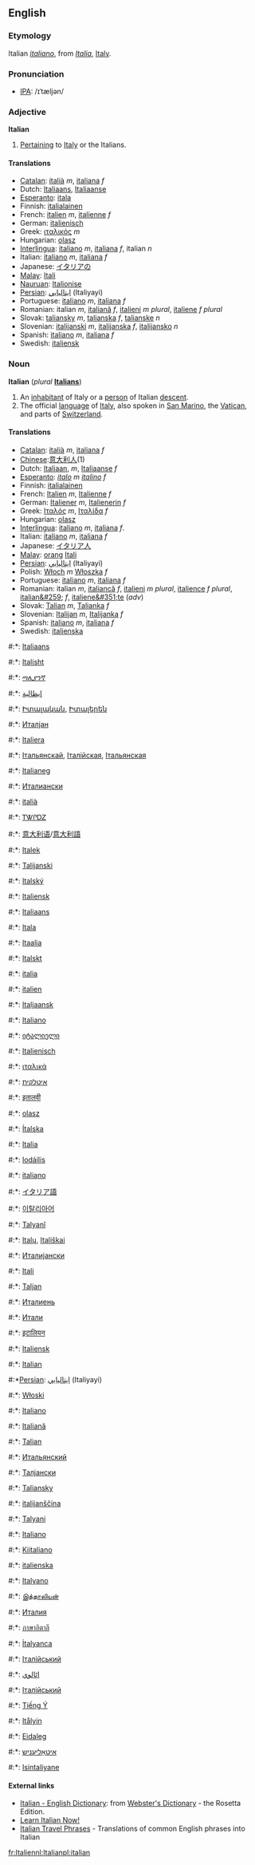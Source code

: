 ==English==
===Etymology=== 
Italian ''[[italiano]]'', from ''[[Italia]]'', [[Italy]].

===Pronunciation===
*[[IPA]]: /ɪˈtæljən/

===Adjective===
'''Italian'''

#[[Pertain]]ing to [[Italy]] or the Italians.

====Translations====
*[[Catalan]]: [[italià]] ''m'', [[italiana]] ''f''
*Dutch: [[Italiaans]], [[Italiaanse]]
*[[Esperanto]]: [[itala]]
*Finnish: [[italialainen]]
*French: [[italien]] ''m'', [[italienne]] ''f''
*German: [[italienisch]]
*Greek: [[ιταλικός]] ''m''
*Hungarian: [[olasz]]
*[[Interlingua]]: [[italiano]]  ''m'', [[italiana]]  ''f'', italian ''n''
*Italian: [[italiano]] ''m'',  [[italiana]]  ''f''
*Japanese: [[イタリア]]の
*[[Malay]]: [[Itali]]
*[[Nauruan]]: [[Italionise]]
*[[Persian]]: [[ايتاليايي]] (Italiyayi)
*Portuguese: [[italiano]] ''m'', [[italiana]] ''f''
*Romanian: italian ''m'', [[italiană]] ''f'', [[italieni]] ''m plural'', [[italiene]] ''f plural''
*Slovak: [[taliansky]] ''m'', [[talianska]] ''f'', [[talianske]] ''n''
*Slovenian: [[italijanski]] ''m'', [[italijanska]] ''f'', [[italijansko]] ''n''
*Spanish: [[italiano]] ''m'', [[italiana]]  ''f''
*Swedish: [[italiensk]]

===Noun===
'''Italian''' (''plural'' '''[[Italians]]''')

#An [[inhabitant]] of Italy or a [[person]] of Italian [[descent]].
#The official [[language]] of [[Italy]], also spoken in [[San Marino]], the [[Vatican]], and parts of [[Switzerland]].

====Translations====
*[[Catalan]]: [[italià]] ''m'', [[italiana]] ''f''
*[[Chinese]]:[[意大利人]](1)
*Dutch: [[Italiaan]], ''m'', [[Italiaanse]] ''f''
*[[Esperanto]]: ''[[italo]]'' ''m'' ''[[italino]]'' ''f''
*Finnish: [[italialainen]]
*French: [[Italien]] ''m'', [[Italienne]] ''f''
*German: [[Italiener]] ''m'', [[Italienerin]] ''f''
*Greek: [[Ιταλός]] ''m'', [[Ιταλίδα]] ''f''
*Hungarian: [[olasz]]
*[[Interlingua]]: [[italiano]]  ''m'', [[italiana]]  ''f''.
*Italian: [[italiano]] ''m'', [[italiana]] ''f''
*Japanese: [[イタリア人]]
*[[Malay]]: [[orang]] [[Itali]] 
*[[Persian]]: [[ايتاليايي]] (Italiyayi)
*Polish: [[Włoch]] ''m''  [[Włoszka]] ''f''
*Portuguese: [[italiano]] ''m'', [[italiana]] ''f''
*Romanian: italian ''m'', [[italiancă]] ''f'', [[italieni]] ''m plural'', [[italience]] ''f plural'', [[italian&#259;]] ''f'', [[italiene&#351;te]] (''adv'')<!--remove the adverb from here-->
*Slovak: [[Talian#Slovak|Talian]] ''m'', [[Talianka#Slovak|Talianka]] ''f''
*Slovenian: [[Italijan]] ''m'', [[Italijanka]] ''f''
*Spanish: [[italiano]]  ''m'', [[italiana]]  ''f''
*Swedish: [[italienska]]
#:*{{af}}: [[Italiaans]]
#:*{{sq}}: [[Italisht]]
#:*{{am}}: [[ጣሊያንኛ]]
#:*{{ar}}: [[إيطالية]]
#:*{{ar}}: [[Իտալական]], [[Իտալերեն]]
#:*{{az}}: [[Италјан]]
#:*{{eu}}: [[Italiera]]
#:*{{be}}: [[Італьянскай]], [[Італійская]], [[Італьянская]]
#:*{{br}}: [[Italianeg]]
#:*{{bg}}: [[Италиански]]
#:*{{ca}}: [[italià]] {{m}}
#:*{{chr}}: [[ᎢᏔᎵᎠᏃ]]
#:*{{zh}}: [[意大利语]]/[[意大利語]]
#:*{{kw}}: [[Italek]]
#:*{{hr}}: [[Talijanski]]
#:*{{cs}}: [[Italský]]
#:*{{da}}: [[Italiensk]]
#:*{{nl}}: [[Italiaans]]
#:*{{eo}}: [[Itala]]
#:*{{et}}: [[Itaalia]]
#:*{{fo}}: [[Italskt]]
#:*{{fi}}: [[italia]]
#:*{{fr}}: [[italien]] {{m}}
#:*{{fy}}: [[Italjaansk]]
#:*{{gl}}: [[Italiano]]
#:*{{ka}}: [[იტალიელი]]
#:*{{de}}: [[Italienisch]] {{n}}
#:*{{el}}: [[ιταλικά]]
#:*{{he}}: [[איטלקית]]
#:*{{hi}}: [[इतालवी]]
#:*{{hu}}: [[olasz]]
#:*{{is}}: [[Ítalska]]
#:*{{id}}: [[Italia]]
#:*{{ga}}: [[Iodáilis]]
#:*{{it}}: [[italiano]] {{m}}
#:*{{ja}}: [[イタリア語]]
#:*{{ko}}: [[이탈리아어]]
#:*{{ku}}: [[Talyanî]]
#:*{{lv}}: [[Italų]], [[Itališkai]]
#:*{{mk}}: [[Италијански]]
#:*{{ms}}: [[Itali]]
#:*{{mt}}: [[Taljan]]
#:*{{mdf}}: [[Италиень]]
#:*{{mn}}: [[Итали]]
#:*{{ne}}: [[इटालियन]]
#:*{{no}}: [[Italiensk]]
#:*{{oc}}: [[Italian]]
#:*[[Persian]]: [[ايتاليايي]] (Italiyayi)
#:*{{pl}}: [[Włoski]]
#:*{{pt}}: [[Italiano]]
#:*{{ro}}: [[Italiană]]
#:*{{ra}}: [[Talian]]
#:*{{ru}}: [[Итальянский]]
#:*{{sr}}: [[Талјански]]
#:*{{sk}}: [[Taliansky]]
#:*{{sl}}: [[italijanščina]] {{f}}
#:*{{so}}: [[Talyani]]
#:*{{es}}: [[Italiano]]
#:*{{sw}}: [[Kiitaliano]]
#:*{{sv}}: [[italienska]]
#:*{{tl}}: [[Italyano]]
#:*{{ta}}: [[இத்தாலியன்]]
#:*{{tt}}: [[Италия]]
#:*{{th}}: [[ภาษาอิตาลี]]
#:*{{tr}}: [[İtalyanca]]
#:*{{uk}}: [[Італійський]]
#:*{{ur}}: [[اٹالوي]]
#:*{{uk}}: [[Італійський]]
#:*{{vi}}: [[Tiếng Ý]]
#:*{{wa}}: [[Itålyin]]
#:*{{cy}}: [[Eidaleg]]
#:*{{yi}}: [[איטאַליעניש]]
#:*{{zu}}: [[Isintaliyane]]

==== External links====
*[http://www.websters-online-dictionary.org/definition/Italian-english/ Italian - English Dictionary]: from [http://www.websters-online-dictionary.org/ Webster's Dictionary] - the Rosetta Edition.
*[http://www.learn-italian-now.com Learn Italian Now!]
*[http://www.canuckabroad.com/language/italian.shtml Italian Travel Phrases] - Translations of common English phrases into Italian

[[fr:Italien]][[nl:Italian]][[pl:italian]]